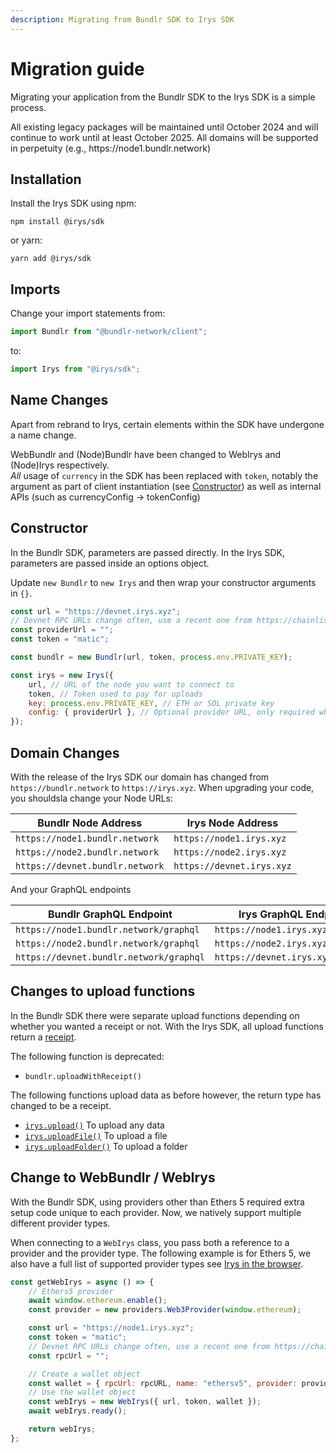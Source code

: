 ```yaml
---
description: Migrating from Bundlr SDK to Irys SDK
---
```



# Migration guide

Migrating your application from the Bundlr SDK to the Irys SDK is a simple process.

<Callout type="info" emoji="ℹ️">
	All existing legacy packages will be maintained until October 2024 and will continue to work until at least October
	2025. All domains will be supported in perpetuity (e.g., https://node1.bundlr.network)
</Callout>

## Installation

Install the Irys SDK using npm:

```console
npm install @irys/sdk
```

or yarn:

```console
yarn add @irys/sdk
```

## Imports

Change your import statements from:

```js
import Bundlr from "@bundlr-network/client";
```

to:

```js
import Irys from "@irys/sdk";
```

## Name Changes

Apart from rebrand to Irys, certain elements within the SDK have undergone a name change.

WebBundlr and (Node)Bundlr have been changed to WebIrys and (Node)Irys respectively. \
_All_ usage of `currency` in the SDK has been replaced with `token`, notably the argument as part of client instantiation (see [Constructor](migration-guide#constructor))
as well as internal APIs (such as currencyConfig -> tokenConfig)

## Constructor

In the Bundlr SDK, parameters are passed directly. In the Irys SDK, parameters are passed inside an options object.

Update `new Bundlr` to `new Irys` and then wrap your constructor arguments in `{}`.

```js
const url = "https://devnet.irys.xyz";
// Devnet RPC URLs change often, use a recent one from https://chainlist.org/
const providerUrl = "";
const token = "matic";

const bundlr = new Bundlr(url, token, process.env.PRIVATE_KEY);

const irys = new Irys({
	url, // URL of the node you want to connect to
	token, // Token used to pay for uploads
	key: process.env.PRIVATE_KEY, // ETH or SOL private key
	config: { providerUrl }, // Optional provider URL, only required when using Devnet
});
```

## Domain Changes

With the release of the Irys SDK our domain has changed from `https://bundlr.network` to `https://irys.xyz`. When upgrading your code, you shouldsla change your Node URLs:

| Bundlr Node Address             | Irys Node Address         |
| ------------------------------- | ------------------------- |
| `https://node1.bundlr.network`  | `https://node1.irys.xyz`  |
| `https://node2.bundlr.network`  | `https://node2.irys.xyz`  |
| `https://devnet.bundlr.network` | `https://devnet.irys.xyz` |

And your GraphQL endpoints

| Bundlr GraphQL Endpoint                 | Irys GraphQL Endpoint             |
| --------------------------------------- | --------------------------------- |
| `https://node1.bundlr.network/graphql`  | `https://node1.irys.xyz/graphql`  |
| `https://node2.bundlr.network/graphql`  | `https://node2.irys.xyz/graphql`  |
| `https://devnet.bundlr.network/graphql` | `https://devnet.irys.xyz/graphql` |

## Changes to upload functions

In the Bundlr SDK there were separate upload functions depending on whether you wanted a receipt or not. With the Irys SDK, all upload functions return a [receipt](/learn/receipts).

The following function is deprecated:

- `bundlr.uploadWithReceipt()`

The following functions upload data as before however, the return type has changed to be a receipt.

- [`irys.upload()`](./api/upload) To upload any data
- [`irys.uploadFile()`](./api/uploadFile) To upload a file
- [`irys.uploadFolder()`](./api/uploadFolder) To upload a folder

## Change to WebBundlr / WebIrys

With the Bundlr SDK, using providers other than Ethers 5 required extra setup code unique to each provider. Now, we natively support multiple different provider types.

When connecting to a `WebIrys` class, you pass both a reference to a provider and the provider type. The following example is for Ethers 5, we also have a full list of supported provider types see [Irys in the browser](/developer-docs/irys-sdk/irys-in-the-browser).

```js
const getWebIrys = async () => {
	// Ethers5 provider
	await window.ethereum.enable();
	const provider = new providers.Web3Provider(window.ethereum);

	const url = "https://node1.irys.xyz";
	const token = "matic";
	// Devnet RPC URLs change often, use a recent one from https://chainlist.org/
	const rpcUrl = "";

	// Create a wallet object
	const wallet = { rpcUrl: rpcURL, name: "ethersv5", provider: provider };
	// Use the wallet object
	const webIrys = new WebIrys({ url, token, wallet });
	await webIrys.ready();

	return webIrys;
};
```
